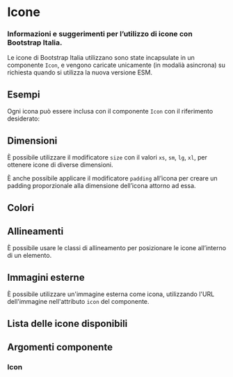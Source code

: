 
<Meta title='Documentazione/Utilities/Icone' of={Icon} />

# Icone

### Informazioni e suggerimenti per l’utilizzo di icone con Bootstrap Italia.

Le icone di Bootstrap Italia utilizzano sono state incapsulate in un componente `Icon`, e vengono caricate unicamente (in modalià asincrona) su richiesta quando si utilizza la nuova versione ESM.

## Esempi

Ogni icona può essere inclusa con il componente `Icon` con il riferimento desiderato:

<Canvas>
  <Story id='componenti-icon--esempio-interattivo' />
</Canvas>

## Dimensioni

È possibile utilizzare il modificatore `size` con il valori `xs`, `sm`, `lg`, `xl`, per ottenere icone di diverse dimensioni.

<Canvas>
  <Story id='componenti-icon--esempio-dimensioni' />
</Canvas>

È anche possibile applicare il modificatore `padding` all’icona per creare un padding proporzionale alla dimensione dell’icona attorno ad essa.

<Canvas>
  <Story id='componenti-icon--esempio-padding' />
</Canvas>

## Colori

<Canvas>
  <Story id='componenti-icon--esempio-colori' />
</Canvas>

## Allineamenti

È possibile usare le classi di allineamento per posizionare le icone all’interno di un elemento.

<Canvas>
  <Story id='componenti-icon--esempio-allineamento' />
</Canvas>

## Immagini esterne

È possibile utilizzare un'immagine esterna come icona, utilizzando l'URL dell'immagine nell'attributo `icon` del componente.

<Canvas>
  <Story id='componenti-icon--esempio-loghi-esterni' />
</Canvas>

## Lista delle icone disponibili

<Canvas withSource='none'>
  <Story id='componenti-icon--lista-icone' />
</Canvas>

## Argomenti componente

### Icon

<ArgsTable of={Icon} />